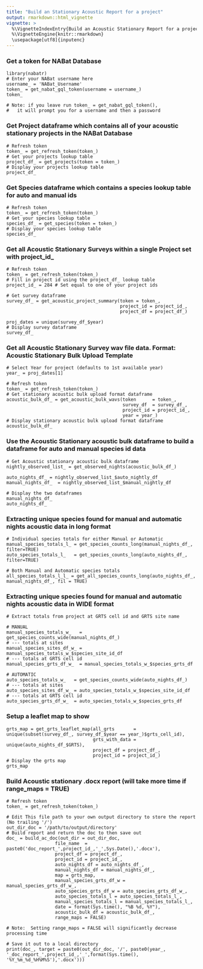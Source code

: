 ```yaml
---
title: "Build an Stationary Acoustic Report for a project"
output: rmarkdown::html_vignette
vignette: >
  %\VignetteIndexEntry{Build an Acoustic Stationary Report for a project}
  %\VignetteEngine{knitr::rmarkdown}
  \usepackage[utf8]{inputenc}
---
```


### Get a token for NABat Database
```
library(nabatr)
# Enter your NABat username here
username_ = 'NABat_Username'
token_ = get_nabat_gql_token(username = username_)
token_

# Note: if you leave run token_ = get_nabat_gql_token(),
#   it will prompt you for a username and then a password
```

### Get Project dataframe which contains all of your acoustic stationary projects in the NABat Database
```
# Refresh token
token_ = get_refresh_token(token_)
# Get your projects lookup table
project_df_ = get_projects(token = token_)
# Display your projects lookup table
project_df_

```

### Get Species dataframe which contains a species lookup table for auto and manual ids
```
# Refresh token
token_ = get_refresh_token(token_)
# Get your species lookup table
species_df_ = get_species(token = token_)
# Display your species lookup table
species_df_

```

### Get all Acoustic Stationary Surveys within a single Project set with project_id_
```
# Refresh token
token_ = get_refresh_token(token_)
# Fill in project id using the project_df_ lookup table
project_id_ = 284 # Set equal to one of your project ids

# Get survey dataframe 
survey_df_ = get_acoustic_project_summary(token = token_, 
                                          project_id = project_id_, 
                                          project_df = project_df_)
                                          
proj_dates = unique(survey_df_$year)
# Display survey dataframe
survey_df_
```

### Get all Acoustic Stationary Survey wav file data.  Format: Acoustic Stationary Bulk Upload Template
```
# Select Year for project (defaults to 1st available year)
year_ = proj_dates[1]

# Refresh token
token_ = get_refresh_token(token_)
# Get stationary acoustic bulk upload format dataframe
acoustic_bulk_df_ = get_acoustic_bulk_wavs(token      = token_, 
                                           survey_df  = survey_df_,
                                           project_id = project_id_,
                                           year = year_)
# Display stationary acoustic bulk upload format dataframe
acoustic_bulk_df_
```

### Use the Acoustic Stationary acoustic bulk dataframe to build a dataframe for auto and manual species id data
```
# Get Acoustic stationary acoustic bulk dataframe
nightly_observed_list_ = get_observed_nights(acoustic_bulk_df_)

auto_nights_df_ = nightly_observed_list_$auto_nightly_df
manual_nights_df_  = nightly_observed_list_$manual_nightly_df
  
# Display the two dataframes
manual_nights_df_
auto_nights_df_
```

### Extracting unique species found for manual and automatic nights acoustic data in long format
```
# Individual species totals for either Manual or Automatic
manual_species_totals_l_ = get_species_counts_long(manual_nights_df_, filter=TRUE)
auto_species_totals_l_   = get_species_counts_long(auto_nights_df_, filter=TRUE)

# Both Manual and Automatic species totals 
all_species_totals_l_l_ = get_all_species_counts_long(auto_nights_df_, manual_nights_df_, fil = TRUE)
```

### Extracting unique species found for manual and automatic nights acoustic data in WIDE format
```
# Extract totals from project at GRTS cell id and GRTS site name

# MANUAL
manual_species_totals_w_   = get_species_counts_wide(manual_nights_df_)
# --- totals at sites
manual_species_sites_df_w_ = manual_species_totals_w_$species_site_id_df
# --- totals at GRTS cell id
manual_species_grts_df_w_  = manual_species_totals_w_$species_grts_df

# AUTOMATIC
auto_species_totals_w_   = get_species_counts_wide(auto_nights_df_)
# --- totals at sites
auto_species_sites_df_w_ = auto_species_totals_w_$species_site_id_df
# --- totals at GRTS cell id
auto_species_grts_df_w_  = auto_species_totals_w_$species_grts_df

```

### Setup a leaflet map to show 
```
grts_map = get_grts_leaflet_map(all_grts       = unique(subset(survey_df_, survey_df_$year == year_)$grts_cell_id),
                                grts_with_data = unique(auto_nights_df_$GRTS),
                                project_df = project_df_,
                                project_id = project_id_)
# Display the grts map
grts_map
```

### Build Acoustic stationary .docx report (will take more time if range_maps = TRUE)
```
# Refresh token
token_ = get_refresh_token(token_)

# Edit This file path to your own output directory to store the report (No trailing '/')
out_dir_doc = '/path/to/output/directory'
# Build report and return the doc to then save out
doc_ = build_ac_doc(out_dir = out_dir_doc,
                  file_name  = paste0('doc_report_',project_id_,'_',Sys.Date(),'.docx'),
                  project_df = project_df_,
                  project_id = project_id_,
                  auto_nights_df = auto_nights_df_,
                  manual_nights_df = manual_nights_df_,
                  map = grts_map,
                  manual_species_grts_df_w = manual_species_grts_df_w_,
                  auto_species_grts_df_w = auto_species_grts_df_w_,
                  auto_species_totals_l = auto_species_totals_l_,
                  manual_species_totals_l = manual_species_totals_l_,
                  date = format(Sys.time(), "%B %d, %Y"),
                  acoustic_bulk_df = acoustic_bulk_df_,
                  range_maps = FALSE)

# Note:  Setting range_maps = FALSE will significantly decrease processing time

# Save it out to a local directory
print(doc_, target = paste0(out_dir_doc, '/', paste0(year_, '_doc_report_',project_id_,'_',format(Sys.time(), '%Y_%m_%d_%H%M%S'),'.docx')))
```
